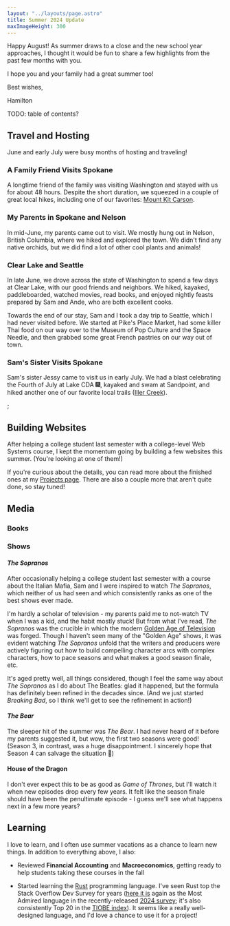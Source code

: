 ```yaml
---
layout: "../layouts/page.astro"
title: Summer 2024 Update
maxImageHeight: 300
---
```


<div class="mr-9">
Happy August! As summer draws to a close and the new school year approaches, I thought it would be fun to share a few highlights from the past few months with you.

I hope you and your family had a great summer too!

<div class="text-right">
<p class="-mb-6">Best wishes,</p>
<p>Hamilton</p>
</div>
</div>


<CaptionedImage
  src={manito}
  alt="Hamilton and Sam at the gardens in Manito Park, in downtown Spokane."
  caption="Enjoying a beautiful summer evening with Sam at Manito Park."
  maxHeight={350}
/>

TODO: table of contents?

## Travel and Hosting

June and early July were busy months of hosting and traveling!

### A Family Friend Visits Spokane

A longtime friend of the family was visiting Washington and stayed with us for about 48 hours. Despite the short duration, we squeezed in a couple of great local hikes, including one of our favorites: [Mount Kit Carson](https://www.alltrails.com/ar/trail/us/washington/mount-kit-carson-trail).


<CaptionedImage
  src={david}
  alt="A picturesque view from the top of Mount Kit Carson with Hamilton, Sam, and David in the foreground."
  caption="Greetings from the top of Mount Kit Carson!"
  maxHeight={350}
/>

### My Parents in Spokane and Nelson

In mid-June, my parents came out to visit. We mostly hung out in Nelson, British Columbia, where we hiked and explored the town. We didn't find any native orchids, but we did find a lot of other cool plants and animals!


<CaptionedImage
  src={nelson}
  alt="A picturesque view from the top of Pulpit's rock with my parents and Sam."
  caption="Nelson from the top of Pulpit's Rock - great hike!"
  maxHeight={400}
/>

### Clear Lake and Seattle

In late June, we drove across the state of Washington to spend a few days at Clear Lake, with our good friends and neighbors. We hiked, kayaked, paddleboarded, watched movies, read books, and enjoyed nightly feasts prepared by Sam and Ande, who are both excellent cooks.


<CaptionedImage
  src={clearLake}
  alt="A serene picture of Clear Lake at sunrise from the north shore."
  caption="Sunrise at Clear Lake. Mt. Rainier isn't fair away!"
  maxHeight={400}
/>

Towards the end of our stay, Sam and I took a day trip to Seattle, which I had never visited before. We started at Pike's Place Market, had some killer Thai food on our way over to the Museum of Pop Culture and the Space Needle, and then grabbed some great French pastries on our way out of town.


<CaptionedImage
  src={seattle}
  alt="Ham and Sam standing in Pike's Place Market, Seattle, with the Public Market Center sign behind us."
  caption="Just a chilly, cloudy summer day in Seattle..."
  maxHeight={350}
/>

### Sam's Sister Visits Spokane

Sam's sister Jessy came to visit us in early July. We had a blast celebrating the Fourth of July at Lake CDA 🎆, kayaked and swam at Sandpoint, and hiked another one of our favorite local trails ([Iller Creek](https://www.alltrails.com/ar/trail/us/washington/iller-creek-conservation-area-trail)).


<CaptionedImage src={jessy} alt="" caption="" maxHeight={400} />;

## Building Websites

After helping a college student last semester with a college-level Web Systems course, I kept the momentum going by building a few websites this summer. (You're looking at one of them!)

If you're curious about the details, you can read more about the finished ones at my [Projects page](/projects). There are also a couple more that aren't quite done, so stay tuned!

## Media

### Books

### Shows

#### _The Sopranos_

After occasionally helping a college student last semester with a course about the Italian Mafia, Sam and I were inspired to watch _The Sopranos_, which neither of us had seen and which consistently ranks as one of the best shows ever made.

I'm hardly a scholar of television - my parents paid me to not-watch TV when I was a kid, and the habit mostly stuck! But from what I've read, _The Sopranos_ was the crucible in which the modern [Golden Age of Television](<https://en.wikipedia.org/wiki/Golden_Age_of_Television_(2000s%E2%80%93present)>) was forged. Though I haven't seen many of the "Golden Age" shows, it was evident watching _The Sopranos_ unfold that the writers and producers were actively figuring out how to build compelling character arcs with complex characters, how to pace seasons and what makes a good season finale, etc.

It's aged pretty well, all things considered, though I feel the same way about _The Sopranos_ as I do about The Beatles: glad it happened, but the formula has definitely been refined in the decades since. (And we just started _Breaking Bad_, so I think we'll get to see the refinement in action!)

#### _The Bear_

The sleeper hit of the summer was _The Bear_. I had never heard of it before my parents suggested it, but wow, the first two seasons were good! (Season 3, in contrast, was a huge disappointment. I sincerely hope that Season 4 can salvage the situation 🤞)

#### House of the Dragon

I don't ever expect this to be as good as _Game of Thrones_, but I'll watch it when new episodes drop every few years. It felt like the season finale should have been the penultimate episode - I guess we'll see what happens next in a few more years?

## Learning

I love to learn, and I often use summer vacations as a chance to learn new things. In addition to everything above, I also:

- Reviewed **Financial Accounting** and **Macroeconomics**, getting ready to help students taking these courses in the fall

- Started learning the [Rust](https://www.rust-lang.org/) programming language. I've seen Rust top the Stack Overflow Dev Survey for years ([here it is](https://survey.stackoverflow.co/2024/technology/#admired-and-desired) again as the Most Admired language in the recently-released [2024 survey](https://survey.stackoverflow.co/2024/); it's also consistently Top 20 in the [TIOBE index](https://www.tiobe.com/tiobe-index/)). It seems like a really well-designed language, and I'd love a chance to use it for a project!
